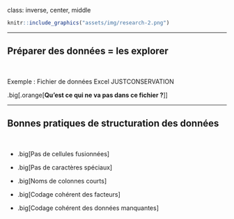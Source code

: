 class: inverse, center, middle


```r
knitr::include_graphics("assets/img/research-2.png")
```


---

## Préparer des données = les explorer

<br />

Exemple : Fichier de données Excel JUSTCONSERVATION 

.big[.orange[**Qu'est ce qui ne va pas dans ce fichier ?**]]



---


## Bonnes pratiques de structuration des données

<br />

- .big[Pas de cellules fusionnées]

- .big[Pas de caractères spéciaux]

- .big[Noms de colonnes courts]

- .big[Codage cohérent des facteurs]

- .big[Codage cohérent des données manquantes]




